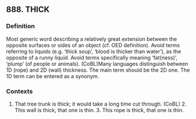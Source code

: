 ## 888. THICK
### Definition
Most generic word describing a relatively great extension between the opposite surfaces or sides of an object (cf. OED definition).  Avoid terms referring to liquids (e.g. 'thick soup', 'blood is thicker than water'), as the opposite of a runny liquid.  Avoid terms specifically meaning 'fat(ness)', 'plump' (of people or animals). (CoBL)Many languages distinguish between 1D (rope) and 2D (wall) thickness. The main term should be the 2D one. The 1D term can be entered as a synonym.

### Contexts
1. That tree trunk is thick; it would take a long time cut through. (CoBL) 2. This wall is thick, that one is thin. 3. This rope is thick, that one is thin.

